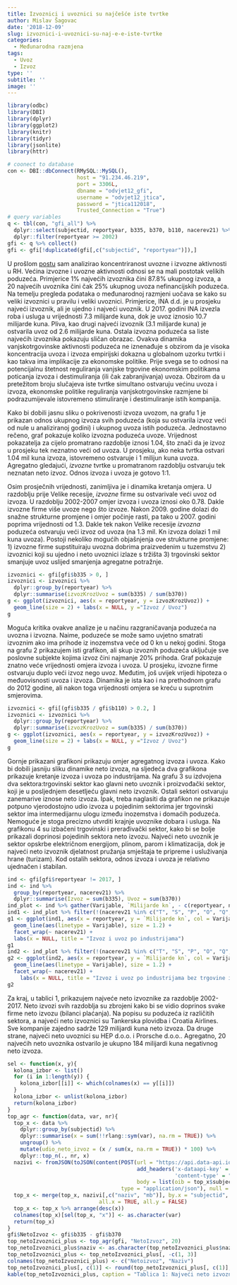 ```yaml
---
title: Izvoznici i uvoznici su najčešće iste tvrtke
author: Mislav Šagovac
date: '2018-12-09'
slug: izvoznici-i-uvoznici-su-naj-e-e-iste-tvrtke
categories:
  - Međunarodna razmjena
tags:
  - Uvoz
  - Izvoz
type: ''
subtitle: ''
image: ''
---
```


```r
library(odbc)
library(DBI)
library(dplyr)
library(ggplot2)
library(knitr)
library(tidyr)
library(jsonlite)
library(httr)

# coonect to database
con <- DBI::dbConnect(RMySQL::MySQL(), 
                      host = "91.234.46.219", 
                      port = 3306L,
                      dbname = "odvjet12_gfi",
                      username = "odvjet12_jtica",
                      password = "jtica112018",
                      Trusted_Connection = "True")
# query variables
q <- tbl(con, "gfi_all") %>%
  dplyr::select(subjectid, reportyear, b335, b370, b110, nacerev21) %>%
  dplyr::filter(reportyear >= 2002)
gfi <- q %>% collect()
gfi <- gfi[!duplicated(gfi[,c("subjectid", "reportyear")]),]

```

U prošlom [postu](http://croecon.contentio.biz/post/izvoz-i-uvoz-su-visokokoncentrirane-aktivnosti/) sam analizirao koncentriranost uvozne i izvozne aktivnosti u RH. Većina izvozne i uvozne aktivnosti odnosi se na mali postotak velikih poduzeća.  Primjerice 1% najvećih izvoznika čini 87.8% ukupnog izvoza, a 20 najvećih uvoznika čini čak 25% ukupnog uvoza nefinancijskih poduzeća.  Na temelju pregleda podataka o međunarodnoj razmjeni uočava se kako su veliki izvoznici u pravilu i veliki uvoznici. Primjerice, INA d.d. je u prosjeku najveći izvoznik, ali je ujedno i najveći uvoznik. U 2017. godini INA izvezla roba i usluga u vrijednosti  7.3 milijarde kuna, dok je uvoz iznosio 10.7 milijarde kuna. Pliva, kao drugi najveći izvoznik (3.1 milijarde kuna) je ostvarila uvoz od 2.6 milijarde kuna. Ostala izvozna poduzeća sa liste najvećih izvoznika pokazuju sličan obrazac. Ovakva dinamika vanjskotrgovinske aktivnosti poduzeća ne iznenađuje s obzirom da je visoka koncentracija uvoza i izvoza empirijski dokazna u globalnom uzorku tvrtki i kao takva ima implikacije za ekonomske politike. Prije svega se to odnosi na  potencijalnu štetnost reguliranja vanjske trgovine ekonomskim politikama poticanja izvoza i destimuliranja (ili čak zabranjivanja) uvoza. Obzirom da u pretežitom broju slučajeva iste tvrtke simultano ostvaruju većinu uvoza i izvoza, ekonomske politike reguliranja vanjskotrgovinske razmjene bi  podrazumijevale istovremeno stimuliranje i destimuliranje istih kompanija. 

Kako bi dobili jasnu sliku o pokrivenosti izvoza uvozom, na grafu 1 je prikazan odnos ukupnog izvoza svih poduzeća (koja su ostvarila izvoz veći od nule u analiziranoj godini) i ukupnog uvoza istih poduzeća. Jednostavno rečeno, graf pokazuje koliko izvozna poduzeća uvoze. Vrijednost pokazatelja za cijelo promatrano razdoblje iznosi 1.04, što znači da je izvoz u prosjeku tek neznatno veći od uvoza. U prosjeku, ako neka tvrtka ostvari 1.04 mil kuna izvoza, istovremeno ostvaruje i 1 milijun kuna uvoza. Agregatno gledajući, *izvozne* tvrtke u promatranom razdoblju ostvaruju tek neznatan neto izvoz. Odnos izvoza i uvoza je gotovo 1:1. 

Osim prosječnih vrijednosti, zanimljiva je i dinamika kretanja omjera. U razdoblju prije Velike recesije, *izvozne* firme su ostvarivale veći uvoz od izvoza. U razdoblju 2002-2007 omjer izvoza i uvoza iznosi oko 0.78. Dakle izvozne firme više uvoze nego što izvoze. Nakon 2009. godine dolazi do snažne strukturne promjene i omjer počinje rasti, pa tako u 2007. godini poprima vrijednosti od 1.3. Dakle tek nakon Velike recesije *izvozna* poduzeća ostvaruju veći izvoz od uvoza (na 1.3 mil. Kn izvoza dolazi 1 mil kuna uvoza). Postoji nekoliko mogućih objašnjenja ove strukturne promjene: 1) izvozne firme supstituiraju uvozna dobrima praizvedenim u tuzemstvu 2) izvoznici koji su ujedno i neto uvoznici izlaze s tržišta 3) trgovinski sektor smanjuje uvoz uslijed smanjenja agregatne potražnje.

```r
izvoznici <- gfi[gfi$b335 > 0, ]
izvoznici <- izvoznici %>% 
  dplyr::group_by(reportyear) %>%
  dplyr::summarise(izvozKrozUvoz = sum(b335) / sum(b370))
g <- ggplot(izvoznici, aes(x = reportyear, y = izvozKrozUvoz)) + 
  geom_line(size = 2) + labs(x = NULL, y ="Izvoz / Uvoz")
g
```

Moguća kritika ovakve analize je u načinu razgraničavanja poduzeća na uvozna i izvozna. Naime, poduzeće se može samo uvjetno smatrati izvoznim ako ima prihode iz inozemstva veće od 0 kn u nekoj godini. Stoga na grafu 2 prikazujem isti grafikon, ali skup izvoznih poduzeća uključuje sve poslovne subjekte kojima izvoz čini najmanje 20% prihoda. Graf pokazuje znatno veće vrijednosti omjera izvoza i uvoza. U prosjeku, izvozne firme ostvaruju duplo veći izvoz nego uvoz. Međutim, još uvijek vrijedi hipoteza o međuovisnosti uvoza i izvoza. Dinamika je ista kao i na prethodnom grafu do 2012 godine, ali nakon toga vrijednosti omjera se kreću u suprotnim smjerovima. 

```r
izvoznici <- gfi[(gfi$b335 / gfi$b110) > 0.2, ]
izvoznici <- izvoznici %>% 
  dplyr::group_by(reportyear) %>%
  dplyr::summarise(izvozKrozUvoz = sum(b335) / sum(b370))
g <- ggplot(izvoznici, aes(x = reportyear, y = izvozKrozUvoz)) + 
  geom_line(size = 2) + labs(x = NULL, y ="Izvoz / Uvoz")
g
```

Gornje prikazani grafikoni prikazuju omjer agregatnog izvoza i uvoza. Kako bi dobili jasniju sliku dinamike neto izvoza, na sljedeća dva grafikona prikazuje kretanje izvoza i uvoza po industrijama. Na grafu 3 su izdvojena dva sektora:trgovinski sektor kao glavni neto uvoznik i proizvođački sektor, koji je u posljednjem desetljeću glavni neto izvoznik. Ostali sektori ostvaruju zanemarive iznose neto izvoza. Ipak, treba naglasiti da grafikon ne prikazuje potpuno vjerodostojno udio izvoza u pojedinim sektorima jer trgovinski sektor  ima intermedijarnu ulogu između inozemstva i domaćih poduzeća. Nemoguće je stoga precizno utvrditi krajnje uvoznike dobara i usluga. Na grafikonu 4 su izbačeni trgovinski i prerađivački sektor, kako bi se bolje prikazali doprinosi pojedinih sektora neto izvozu. Najveći neto uvoznik je sektor opskrbe električnom energijom, plinom, parom i klimatizacija, dok je najveći neto izvoznik djelatnost pružanja smještaja te pripreme i usluživanja hrane (turizam). Kod ostalih sektora, odnos izvoza i uvoza je relativno ujednačen i stabilan.

```r
ind <- gfi[gfi$reportyear != 2017, ]
ind <- ind %>%
  group_by(reportyear, nacerev21) %>%
  dplyr::summarise(Izvoz = sum(b335), Uvoz = sum(b370))
ind_plot <- ind %>% gather(Varijable, `Milijarde kn`, - c(reportyear, nacerev21))
ind1 <- ind_plot %>% filter(!(nacerev21 %in% c("T", "S", "P", "O", "Q", "R")))
g1 <- ggplot(ind1, aes(x = reportyear, y = `Milijarde kn`, col = Varijable)) +
  geom_line(aes(linetype = Varijable), size = 1.2) +
  facet_wrap(~ nacerev21) +
  labs(x = NULL, title = "Izvoz i uvoz po industrijama")
g1
ind2 <- ind_plot %>% filter(!(nacerev21 %in% c("T", "S", "P", "O", "Q", "R", "C", "G", "H", NA, "")))
g2 <- ggplot(ind2, aes(x = reportyear, y = `Milijarde kn`, col = Varijable)) +
  geom_line(aes(linetype = Varijable), size = 1.2) +
  facet_wrap(~ nacerev21) +
    labs(x = NULL, title = "Izvoz i uvoz po industrijama bez trgovine i prerađivačkog sektora")
g2
```

Za kraj, u tablici 1, prikazujem najveće neto izvoznike za razdoblje 2002-2017. Neto izvozi svih razdoblja su zbrojeni kako bi se vidio doprinos svake firme neto izvozu (bilanci plaćanja). Na popisu su poduzeća iz različitih sektora, a najveći neto izvoznici su Tankerska plovidba i Croatia Airlines. Sve kompanije zajedno sadrže 129 milijardi kuna neto izvoza. Da druge strane, najveći neto uvoznici su HEP d.o.o. i Prorsche d.o.o.. Agregatno, 20 najvećih neto uvoznika ostvarilo je ukupno 184 milijardi kuna negativnog neto izvoza.

```r
sel <- function(x, y){
  kolona_izbor <- list()
  for (i in 1:length(y)) {
    kolona_izbor[[i]] <- which(colnames(x) == y[[i]])
  }
  kolona_izbor <- unlist(kolona_izbor)
  return(kolona_izbor)
}
top_agr <- function(data, var, nr){
  top_x <- data %>%
    dplyr::group_by(subjectid) %>%
    dplyr::summarise(x = sum(!!rlang::sym(var), na.rm = TRUE)) %>%
    ungroup() %>%
    mutate(udio_neto_izvoz = (x / sum(x, na.rm = TRUE)) * 100) %>%
    dplyr::top_n(., nr, x)
  nazivi <- fromJSON(toJSON(content(POST(url = "https://api.data-api.io/v1/subjekti",
                                         add_headers('x-dataapi-key' = "59dd75a6525e",
                                                     'content-type' = "application/json"),
                                         body = list(oib = top_x$subjectid), encode = "json", verbose()),
                                    type = "application/json"), null = "null"), flatten = TRUE)
  top_x <- merge(top_x, nazivi[,c("naziv", "mb")], by.x = "subjectid", by.y = "mb",
                             all.x = TRUE, all.y = FALSE)
  top_x <- top_x %>% arrange(desc(x))
  colnames(top_x)[sel(top_x, "x")] <- as.character(var)
  return(top_x)
}
gfi$NetoIzvoz <- gfi$b335 - gfi$b370
top_netoIzvoznici_plus <- top_agr(gfi, "NetoIzvoz", 20)
top_netoIzvoznici_plus$naziv <- as.character(top_netoIzvoznici_plus$naziv)
top_netoIzvoznici_plus <- top_netoIzvoznici_plus[, -c(1, 3)]
colnames(top_netoIzvoznici_plus) <- c("Netoizvoz", "Naziv")
top_netoIzvoznici_plus[, c(1)] <- round(top_netoIzvoznici_plus[, c(1)], digits = 2)
kable(top_netoIzvoznici_plus, caption = "Tablica 1: Najveći neto izvoznici")
```